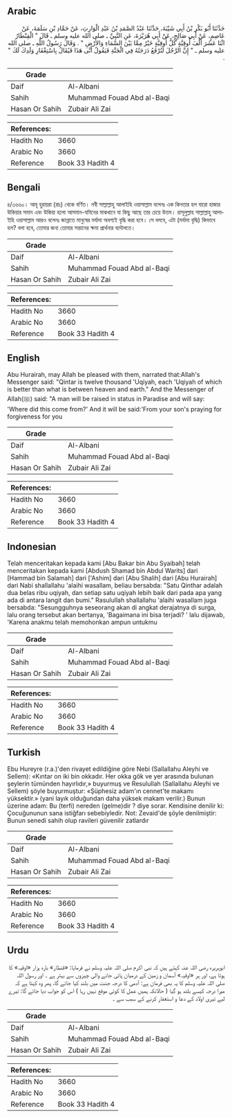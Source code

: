 ## Arabic


<div dir="rtl" lang="ar" style={{fontSize:'larger',backgroundColor:'#f8f9fa',padding:20}}>
حَدَّثَنَا أَبُو بَكْرِ بْنُ أَبِي شَيْبَةَ، حَدَّثَنَا عَبْدُ الصَّمَدِ بْنُ عَبْدِ الْوَارِثِ، عَنْ حَمَّادِ بْنِ سَلَمَةَ، عَنْ عَاصِمٍ، عَنْ أَبِي صَالِحٍ، عَنْ أَبِي هُرَيْرَةَ، عَنِ النَّبِيِّ ـ صلى الله عليه وسلم ـ قَالَ ‏"‏ الْقِنْطَارُ اثْنَا عَشَرَ أَلْفَ أُوقِيَّةٍ كُلُّ أُوقِيَّةٍ خَيْرٌ مِمَّا بَيْنَ السَّمَاءِ وَالأَرْضِ ‏"‏ ‏.‏ وَقَالَ رَسُولُ اللَّهِ ـ صلى الله عليه وسلم ـ ‏"‏ إِنَّ الرَّجُلَ لَتُرْفَعُ دَرَجَتُهُ فِي الْجَنَّةِ فَيَقُولُ أَنَّى هَذَا فَيُقَالُ بِاسْتِغْفَارِ وَلَدِكَ لَكَ ‏"‏ ‏.‏
</div>
<div style={{backgroundColor:'#f8f9fa',padding:20, marginBottom: 10}}><table> <thead> <tr> <th>Grade</th> <th></th> </tr> </thead> <tbody> <tr><td>Daif</td><td>Al-Albani</td></tr><tr><td>Sahih</td><td>Muhammad Fouad Abd al-Baqi</td></tr><tr><td>Hasan Or Sahih</td><td>Zubair Ali Zai</td></tr></tbody></table><table> <thead> <tr> <th>References:</th> <th></th> </tr> </thead> <tbody><tr><td>Hadith No</td><td>3660</td></tr><tr><td>Arabic No</td><td>3660</td></tr><tr><td>Reference</td><td>Book 33 Hadith 4</td></tr></tbody></table></div>

## Bengali


<div dir="ltr" lang="bn" style={{fontSize:'larger',backgroundColor:'#f8f9fa',padding:20}}>
৪/৩৬৬০। আবূ হুরায়রা (রাঃ) থেকে বর্ণিত। নবী সাল্লাল্লাহু আলাইহি ওয়াসাল্লাম বলেনঃ এক কিনতার হল বারো হাজার উকিয়ার সমান এবং উকিয়া হলো আসমান-যমিনের মাঝখানে যা কিছু আছে তার চেয়ে উত্তম। রাসূলুল্লাহ সাল্লাল্লাহু আলাইহি ওয়াসাল্লাম আরও বলেনঃ জান্নাতে মানুষের মর্যাদা অবশ্যই বৃদ্ধি করা হবে। সে বলবে, এটা (মর্যাদা বৃদ্ধি) কিভাবে হল? বলা হবে, তোমার জন্য তোমার সন্তানের ক্ষমা প্রার্থনার বদৌলতে।
</div>
<div style={{backgroundColor:'#f8f9fa',padding:20, marginBottom: 10}}><table> <thead> <tr> <th>Grade</th> <th></th> </tr> </thead> <tbody> <tr><td>Daif</td><td>Al-Albani</td></tr><tr><td>Sahih</td><td>Muhammad Fouad Abd al-Baqi</td></tr><tr><td>Hasan Or Sahih</td><td>Zubair Ali Zai</td></tr></tbody></table><table> <thead> <tr> <th>References:</th> <th></th> </tr> </thead> <tbody><tr><td>Hadith No</td><td>3660</td></tr><tr><td>Arabic No</td><td>3660</td></tr><tr><td>Reference</td><td>Book 33 Hadith 4</td></tr></tbody></table></div>

## English


<div dir="ltr" lang="en" style={{fontSize:'larger',backgroundColor:'#f8f9fa',padding:20}}>
Abu Hurairah, may Allah be pleased with them, narrated that:Allah's Messenger said: "Qintar is twelve thousand 'Uqiyah, each 'Uqiyah of which is better than what is between heaven and earth." And the Messenger of Allah(ﷺ) said: "A man will be raised in status in Paradise and will say: 'Where did this come from?' And it will be said:'From your son's praying for forgiveness for you
</div>
<div style={{backgroundColor:'#f8f9fa',padding:20, marginBottom: 10}}><table> <thead> <tr> <th>Grade</th> <th></th> </tr> </thead> <tbody> <tr><td>Daif</td><td>Al-Albani</td></tr><tr><td>Sahih</td><td>Muhammad Fouad Abd al-Baqi</td></tr><tr><td>Hasan Or Sahih</td><td>Zubair Ali Zai</td></tr></tbody></table><table> <thead> <tr> <th>References:</th> <th></th> </tr> </thead> <tbody><tr><td>Hadith No</td><td>3660</td></tr><tr><td>Arabic No</td><td>3660</td></tr><tr><td>Reference</td><td>Book 33 Hadith 4</td></tr></tbody></table></div>

## Indonesian


<div dir="ltr" lang="id" style={{fontSize:'larger',backgroundColor:'#f8f9fa',padding:20}}>
Telah menceritakan kepada kami [Abu Bakar bin Abu Syaibah] telah menceritakan kepada kami [Abdush Shamad bin Abdul Warits] dari [Hammad bin Salamah] dari ['Ashim] dari [Abu Shalih] dari [Abu Hurairah] dari Nabi shallallahu 'alaihi wasallam, beliau bersabda: "Satu Qinthar adalah dua belas ribu uqiyah, dan setiap satu uqiyah lebih baik dari pada apa yang ada di antara langit dan bumi." Rasulullah shallallahu 'alaihi wasallam juga bersabda: "Sesungguhnya seseorang akan di angkat derajatnya di surga, lalu orang tersebut akan bertanya, 'Bagaimana ini bisa terjadi? ' lalu dijawab, 'Karena anakmu telah memohonkan ampun untukmu
</div>
<div style={{backgroundColor:'#f8f9fa',padding:20, marginBottom: 10}}><table> <thead> <tr> <th>Grade</th> <th></th> </tr> </thead> <tbody> <tr><td>Daif</td><td>Al-Albani</td></tr><tr><td>Sahih</td><td>Muhammad Fouad Abd al-Baqi</td></tr><tr><td>Hasan Or Sahih</td><td>Zubair Ali Zai</td></tr></tbody></table><table> <thead> <tr> <th>References:</th> <th></th> </tr> </thead> <tbody><tr><td>Hadith No</td><td>3660</td></tr><tr><td>Arabic No</td><td>3660</td></tr><tr><td>Reference</td><td>Book 33 Hadith 4</td></tr></tbody></table></div>

## Turkish


<div dir="ltr" lang="tr" style={{fontSize:'larger',backgroundColor:'#f8f9fa',padding:20}}>
Ebu Hureyre (r.a.)'den rivayet edildiğine göre Nebi (Sallallahu Aleyhi ve Sellem): «Kıntar on iki bin okkadır. Her okka gök ve yer arasında bulunan şeylerin tümünden hayırlıdır,» buyurmuş ve Resulullah (Sallallahu Aleyhi ve Sellem) şöyle buyurmuştur: «Şüphesiz adam'ın cennet'te makamı yüksektir.» (yani layık olduğundan daha yüksek makam verilir.) Bunun üzerine adam: Bu (terfi) nereden (gelme)dir ? diye sorar. Kendisine denilir ki: Çocuğununun sana istiğfarı sebebiyledir. Not: Zevaid'de şöyle denilmiştir: Bunun senedi sahih olup ravileri güvenilir zatlardır
</div>
<div style={{backgroundColor:'#f8f9fa',padding:20, marginBottom: 10}}><table> <thead> <tr> <th>Grade</th> <th></th> </tr> </thead> <tbody> <tr><td>Daif</td><td>Al-Albani</td></tr><tr><td>Sahih</td><td>Muhammad Fouad Abd al-Baqi</td></tr><tr><td>Hasan Or Sahih</td><td>Zubair Ali Zai</td></tr></tbody></table><table> <thead> <tr> <th>References:</th> <th></th> </tr> </thead> <tbody><tr><td>Hadith No</td><td>3660</td></tr><tr><td>Arabic No</td><td>3660</td></tr><tr><td>Reference</td><td>Book 33 Hadith 4</td></tr></tbody></table></div>

## Urdu


<div dir="rtl" lang="ur" style={{fontSize:'larger',backgroundColor:'#f8f9fa',padding:20}}>
ابوہریرہ رضی اللہ عنہ کہتے ہیں کہ نبی اکرم صلی اللہ علیہ وسلم نے فرمایا: «قنطار» بارہ ہزار «اوقیہ» کا ہوتا ہے، اور ہر «اوقیہ» آسمان و زمین کے درمیان پائی جانے والی چیزوں سے بہتر ہے ۔ اور رسول اللہ صلی اللہ علیہ وسلم کا یہ بھی فرمان ہے: آدمی کا درجہ جنت میں بلند کیا جائے گا، پھر وہ کہتا ہے کہ میرا درجہ کیسے بلند ہو گیا ( حالانکہ ہمیں عمل کا کوئی موقع نہیں رہا ) اس کو جواب دیا جائے گا: تیرے لیے تیری اولاد کے دعا و استغفار کرنے کے سبب سے ۔
</div>
<div style={{backgroundColor:'#f8f9fa',padding:20, marginBottom: 10}}><table> <thead> <tr> <th>Grade</th> <th></th> </tr> </thead> <tbody> <tr><td>Daif</td><td>Al-Albani</td></tr><tr><td>Sahih</td><td>Muhammad Fouad Abd al-Baqi</td></tr><tr><td>Hasan Or Sahih</td><td>Zubair Ali Zai</td></tr></tbody></table><table> <thead> <tr> <th>References:</th> <th></th> </tr> </thead> <tbody><tr><td>Hadith No</td><td>3660</td></tr><tr><td>Arabic No</td><td>3660</td></tr><tr><td>Reference</td><td>Book 33 Hadith 4</td></tr></tbody></table></div>